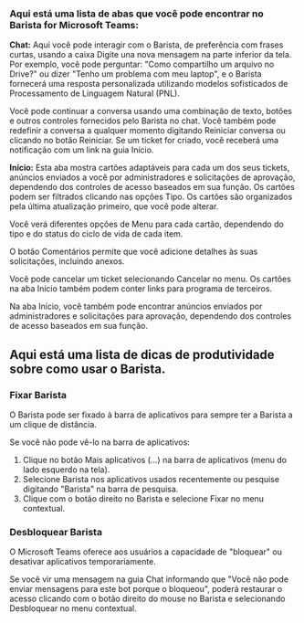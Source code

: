 ### Aqui está uma lista de abas que você pode encontrar no Barista for Microsoft Teams:

**Chat:** Aqui você pode interagir com o Barista, de preferência com frases curtas,
usando a caixa Digite una nova mensagem na parte inferior da tela. Por exemplo,
você pode perguntar: "Como compartilho um arquivo no Drive?" ou dizer "Tenho um
problema com meu laptop", e o Barista fornecerá uma resposta personalizada utilizando
modelos sofisticados de Processamento de Linguagem Natural (PNL).

Você pode continuar a conversa usando uma combinação de texto, botões e outros
controles fornecidos pelo Barista no chat. Você também pode redefinir a conversa a
qualquer momento digitando Reiniciar conversa ou clicando no botão Reiniciar.
Se um ticket for criado, você receberá uma notificação com um link na guia Início.

**Início:** Esta aba mostra cartões adaptáveis para cada um dos seus tickets, anúncios enviados a
você por administradores e solicitações de aprovação, dependendo dos controles de
acesso baseados em sua função. Os cartões podem ser filtrados clicando nas opções Tipo.
Os cartões são organizados pela última atualização primeiro, que você pode alterar.

Você verá diferentes opções de Menu para cada cartão, dependendo do tipo e do status
do ciclo de vida de cada item.

O botão Comentários permite que você adicione detalhes às suas solicitações, incluindo anexos.

Você pode cancelar um ticket selecionando Cancelar no menu. Os cartões na aba Início
também podem conter links para programa de terceiros.


Na aba Início, você também pode encontrar anúncios enviados por administradores e
solicitações para aprovação, dependendo dos controles de acesso baseados em sua função.

## Aqui está uma lista de dicas de produtividade sobre como usar o Barista.

### Fixar Barista

O Barista pode ser fixado à barra de aplicativos para sempre ter a Barista a um
clique de distância.

Se você não pode vê-lo na barra de aplicativos:

1. Clique no botão Mais aplicativos (...) na barra de aplicativos (menu do lado esquerdo na tela).
2. Selecione Barista nos aplicativos usados recentemente ou pesquise digitando "Barista" na barra de pesquisa.
3. Clique com o botão direito no Barista e selecione Fixar no menu contextual.

### Desbloquear Barista

O Microsoft Teams oferece aos usuários a capacidade de "bloquear" ou desativar aplicativos temporariamente.

Se você vir uma mensagem na guia Chat informando que "Você não pode enviar mensagens
para este bot porque o bloqueou", poderá restaurar o acesso clicando com o botão
direito do mouse no Barista e selecionando Desbloquear no menu contextual.
